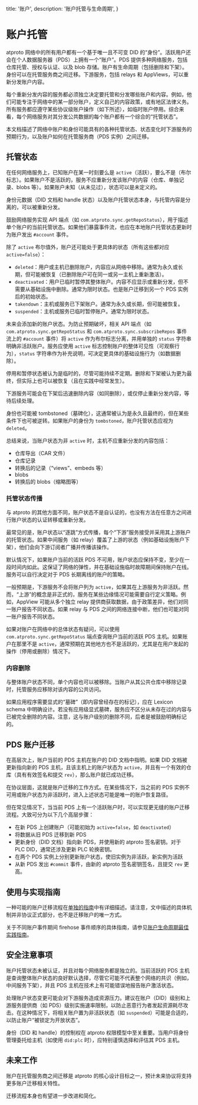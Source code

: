   title: '账户',
  description:
    '账户托管与生命周期',
}

# 账户托管

atproto 网络中的所有用户都有一个基于唯一且不可变 DID 的“身份”。活跃用户还会在个人数据服务器（PDS）上拥有一个“账户”。PDS 提供多种网络服务，包括仓库托管、授权与认证、以及 blob 存储。账户有生命周期（包括删除和下架）。身份可以在托管服务商之间迁移。下游服务，包括 relays 和 AppViews，可以重新分发账户内容。

每个重新分发内容的服务都必须独立决定要托管和分发哪些账户和内容。例如，他们可能专注于网络中的某一部分账户，定义自己的内容政策，或有地区法律义务。所有服务都应遵守某些协议级账户操作（如下所述），如临时账户停用。综合来看，每个网络服务对其分发公共数据的每个账户都有一个综合的“托管状态”。

本文档描述了网络中账户和身份可能具有的各种托管状态、状态变化时下游服务的预期行为，以及账户如何在托管服务商（PDS 实例）之间迁移。

## 托管状态

在任何网络服务上，已知账户在某一时刻要么是 `active`（活跃），要么不是（布尔标志）。如果账户不是活跃的，服务不应重新分发该账户的内容（仓库、单独记录、blobs 等）。如果账户未知（从未见过），状态可以是未定义的。

身份元数据（DID 文档和 handle 状态）以及账户托管状态本身，与托管内容是分离的，可以被重新分发。

鼓励网络服务实现 API 端点（如 `com.atproto.sync.getRepoStatus`），用于描述单个账户的当前托管状态。如果他们暴露事件流，也应在本地账户托管状态更新时为账户发出 `#account` 事件。

除了 `active` 布尔值外，账户还可能处于更具体的状态（所有这些都对应 `active=false`）：

- `deleted`：用户或主机已删除账户，内容应从网络中移除。通常为永久或长期，但可能被恢复（已删除账户可在同一或另一主机上重新激活）。
- `deactivated`：用户已临时暂停其整体账户。内容不应显示或重新分发，但不需要从基础设施中删除。通常为限时状态。也是账户迁移到另一个 PDS 实例后的初始状态。
- `takendown`：主机或服务已下架账户。通常为永久或长期，但可能被恢复。
- `suspended`：主机或服务已临时暂停账户。通常为限时状态。

未来会添加新的账户状态。为防止预期破坏，相关 API 端点（如 `com.atproto.sync.getRepoStatus` 和 `com.atproto.sync.subscribeRepos` 事件流上的 `#account` 事件）将 `active` 作为布尔标志分离，并用单独的 `status` 字符串明确非活跃账户。服务应使用 `active` 标志控制账户的整体可见性（可观察行为），`status` 字符串作为补充说明，可决定更具体的基础设施行为（如数据删除）。

停用和暂停状态被认为是临时的，尽管可能持续不定期。删除和下架被认为更为最终，但实际上也可以被恢复（且在实践中经常发生）。

下游服务可能会在下架后迅速删除内容（如同删除），或仅停止重新分发内容，等待后续处理。

身份也可能被 tombstoned（墓碑化），这通常被认为是永久且最终的，但在某些条件下也可被逆转。如果账户的身份为 `tombstoned`，账户托管状态应视为 `deleted`。

总结来说，当账户状态为非 `active` 时，主机不应重新分发的内容包括：

- 仓库导出（CAR 文件）
- 仓库记录
- 转换后的记录（“views”、embeds 等）
- blobs
- 转换后的 blobs（缩略图等）

### 托管状态传播

与 atproto 的其他方面不同，账户状态不是自认证的，也没有方法在任意方之间进行账户状态的认证转移或重新分发。

最常见的是，账户状态以“逐跳”方式传播，每个“下游”服务接受并采用其上游账户的托管状态。如果中间服务（如 relay）覆盖了上游的状态（例如基础设施账户下架），他们会向下游订阅者广播并传播该操作。

默认情况下，如果账户当前的活跃 PDS 不可用，账户状态应保持不变，至少在一段时间内如此。这保证了网络的弹性，并在基础设施临时故障期间保持账户在线。服务可以自行决定对于 PDS 长期离线的账户的策略。

一般预期是，下游服务不会将账户列为 `active`，如果其在上游服务为非活跃。然而，“上游”的概念是非正式的，服务在某些边缘情况可能需要自行定义策略。例如，AppView 可能从多个独立 relay 提供商获取数据，由于政策差异，他们对同一账户报告不同状态。如果 relay 与 PDS 之间的网络连接中断，他们也可能对同一账户报告不同状态。

如果对账户在网络中的总体状态有疑问，可以使用 `com.atproto.sync.getRepoStatus` 端点查询账户当前的活跃 PDS 主机。如果账户在那里不是 `active`，通常预期在其他地方也不是活跃的，尤其是在用户发起的操作（停用或删除）情况下。

### 内容删除

与整体账户状态不同，单个内容也可以被移除。当账户从其公共仓库中移除记录时，托管服务应移除对该内容的公共访问。

如果应用程序需要显式的“墓碑”（即内容曾经存在的标记），应在 Lexicon schema 中明确设计。若没有应用级显式墓碑，服务应不区分从未存在过的内容与已被完全删除的内容。注意，这与账户级别的删除不同，后者是被鼓励明确标记的。

## PDS 账户迁移

在高层次上，账户当前的 PDS 主机在账户的 DID 文档中指明。如果 DID 文档被更新指向新的 PDS 主机，且该主机上的账户状态为 `active`，并且有一个有效的仓库（具有有效签名和提交 `rev`），那么账户就已成功迁移。

在协议层面，这就是账户迁移的工作方式。在某些情况下，当之前的 PDS 实例不可用或账户状态为非活跃时，进入上述状态可能是唯一的账户恢复路径。

但在常见情况下，当当前 PDS 上有一个活跃账户时，可以实现更无缝的账户迁移流程。大致可分为以下几个高层步骤：

- 在新 PDS 上创建账户（可能初始为 `active=false`，如 `deactivated`）
- 将数据从旧 PDS 迁移到新 PDS
- 更新身份（DID 文档）指向新 PDS，并使用新的 atproto 签名密钥。对于 PLC DID，通常还涉及更新 PLC 轮换密钥。
- 在两个 PDS 实例上分别更新账户状态，使旧实例为非活跃，新实例为活跃
- 从新 PDS 发出 `#commit` 事件，由新的 atproto 签名密钥签名，且提交 `rev` 更高。

## 使用与实现指南

一种可能的账户迁移流程在[单独的指南](/guides/account-migration)中有详细描述。请注意，文中描述的具体机制并非协议正式部分，也不是迁移账户的唯一方式。

关于不同账户事件期间 firehose 事件顺序的具体指南，请参见[账户生命周期最佳实践指南](/guides/account-lifecycle)。

## 安全注意事项

账户托管状态未被认证，并且对每个网络服务都是独立的。当前活跃的 PDS 主机是查询整体账户状态的良好默认选择，尽管它可能不代表整个网络的共识（例如，中间服务下架），并且 PDS 主机在技术上有可能错误地报告账户激活状态。

处理账户状态变更可能会对下游服务造成资源压力。建议在账户（DID）级别和上游服务提供商（如 PDS）级别实施速率限制，以防止恶意行为者发起资源耗尽攻击。在这种情况下，将相关账户置为非活跃状态（如 `suspended`）可能是合适的，以防止账户“被锁定为开放状态”。

身份（DID 和 handle）的控制权在 atproto 权限模型中至关重要。当用户将身份管理委托给主机（如使用 `did:plc` 时），应特别谨慎选择和评估其 PDS 主机。

## 未来工作

账户在托管服务商之间迁移是 atproto 的核心设计目标之一，预计未来协议将支持更多账户迁移相关特性。

迁移流程本身也有望进一步改进和简化。
